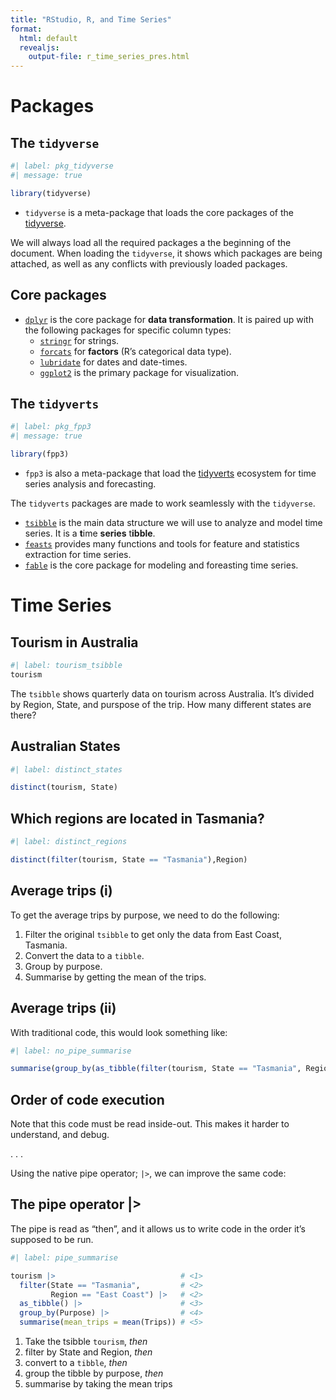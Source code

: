 ```yaml
---
title: "RStudio, R, and Time Series"
format:
  html: default
  revealjs:
    output-file: r_time_series_pres.html
---
```


# Packages

## The `tidyverse`

```r
#| label: pkg_tidyverse
#| message: true

library(tidyverse)
```

- `tidyverse` is a meta-package that loads the core packages of the [tidyverse](https://tidyverse.org/).

:::{.notes}

We will always load all the required packages a the beginning of the document. When loading the `tidyverse`, it shows which packages are being attached, as well as any conflicts with previously loaded packages.

:::{.callout-note collapse="true"}
## Core packages

- [`dplyr`](https://dplyr.tidyverse.org/) is the core package for **data transformation**. It is paired up with the following packages for specific column types:
  - [`stringr`](https://stringr.tidyverse.org/) for strings.
  - [`forcats`](https://forcats.tidyverse.org/) for **factors** (R's categorical data type).
  - [`lubridate`](https://lubridate.tidyverse.org/) for dates and date-times.
  - [`ggplot2`](https://ggplot2.tidyverse.org/) is the primary package for visualization.

:::

:::

## The `tidyverts`

```r
#| label: pkg_fpp3
#| message: true

library(fpp3)
```

- `fpp3` is also a meta-package that load the [tidyverts](https://tidyverts.org/) ecosystem for time series analysis and forecasting. 

:::{.notes}

The `tidyverts` packages are made to work seamlessly with the `tidyverse`.

:::{.callout-note collapse="true"}
 
- [`tsibble`](https://tsibble.tidyverts.org/) is the main data structure we will use to analyze and model time series. It is a **t**ime **series** t**ibble**.
- [`feasts`](https://feasts.tidyverts.org/) provides many functions and tools for feature and statistics extraction for time series.
- [`fable`](https://fable.tidyverts.org/) is the core package for modeling and foreasting time series.

:::

:::

# Time Series

## Tourism in Australia

```r
#| label: tourism_tsibble
tourism
```

:::{.notes}

The `tsibble` shows quarterly data on tourism across Australia. It's divided by Region, State, and purspose of the trip. How many different states are there?

:::

## Australian States

```r
#| label: distinct_states

distinct(tourism, State)
```

## Which regions are located in Tasmania?

```r
#| label: distinct_regions

distinct(filter(tourism, State == "Tasmania"),Region)
```

## Average trips (i)

To get the average trips by purpose, we need to do the following:

:::{.incremental}

1) Filter the original `tsibble` to get only the data from East Coast, Tasmania.
1) Convert the data to a `tibble`.
1) Group by purpose.
1) Summarise by getting the mean of the trips.

:::

## Average trips (ii)

With traditional code, this would look something like:

```r
#| label: no_pipe_summarise

summarise(group_by(as_tibble(filter(tourism, State == "Tasmania", Region == "East Coast")), Purpose), mean_trips = mean(Trips))
```

:::{.notes}
:::{.callout-note collapse="true"}
## Order of code execution
Note that this code must be read inside-out. This makes it harder to understand, and debug.
:::
:::

. . . 

Using the native pipe operator; ` |> `, we can improve the same code:

:::{.callout-tip collapse="true"}
## The pipe operator |> 

The pipe is read as "then", and it allows us to write code in the order it's supposed to be run.
:::

```r
#| label: pipe_summarise

tourism |>                            # <1>
  filter(State == "Tasmania",         # <2>
         Region == "East Coast") |>   # <2>
  as_tibble() |>                      # <3>
  group_by(Purpose) |>                # <4>
  summarise(mean_trips = mean(Trips)) # <5>
```

1. Take the tsibble `tourism`, *then*
2. filter by State and Region, *then*
3. convert to a `tibble`, *then*
4. group the tibble by purpose, *then*
5. summarise by taking the mean trips


